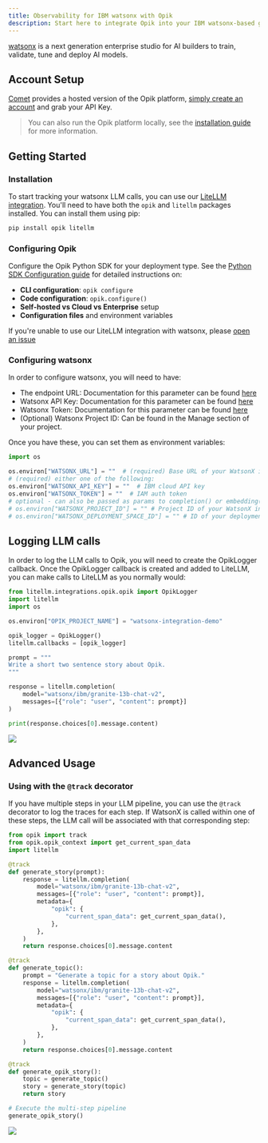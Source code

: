 ```yaml
---
title: Observability for IBM watsonx with Opik
description: Start here to integrate Opik into your IBM watsonx-based genai application for end-to-end LLM observability, unit testing, and optimization.
---
```


[watsonx](https://www.ibm.com/products/watsonx-ai) is a next generation enterprise studio for AI builders to train, validate, tune and deploy AI models.

## Account Setup

[Comet](https://www.comet.com/site?from=llm&utm_source=opik&utm_medium=colab&utm_content=watsonx&utm_campaign=opik) provides a hosted version of the Opik platform, [simply create an account](https://www.comet.com/signup?from=llm&utm_source=opik&utm_medium=colab&utm_content=watsonx&utm_campaign=opik) and grab your API Key.

> You can also run the Opik platform locally, see the [installation guide](https://www.comet.com/docs/opik/self-host/overview/?from=llm&utm_source=opik&utm_medium=colab&utm_content=watsonx&utm_campaign=opik) for more information.

## Getting Started

### Installation

To start tracking your watsonx LLM calls, you can use our [LiteLLM integration](/integrations/litellm). You'll need to have both the `opik` and `litellm` packages installed. You can install them using pip:

```bash
pip install opik litellm
```

### Configuring Opik

Configure the Opik Python SDK for your deployment type. See the [Python SDK Configuration guide](/tracing/sdk_configuration) for detailed instructions on:

- **CLI configuration**: `opik configure`
- **Code configuration**: `opik.configure()`
- **Self-hosted vs Cloud vs Enterprise** setup
- **Configuration files** and environment variables

<Info>

If you're unable to use our LiteLLM integration with watsonx, please [open an issue](https://github.com/comet-ml/opik/issues/new/choose)

</Info>

### Configuring watsonx

In order to configure watsonx, you will need to have:

- The endpoint URL: Documentation for this parameter can be found [here](https://cloud.ibm.com/apidocs/watsonx-ai#endpoint-url)
- Watsonx API Key: Documentation for this parameter can be found [here](https://cloud.ibm.com/docs/account?topic=account-userapikey&interface=ui)
- Watsonx Token: Documentation for this parameter can be found [here](https://cloud.ibm.com/docs/account?topic=account-iamtoken_from_apikey#iamtoken_from_apikey)
- (Optional) Watsonx Project ID: Can be found in the Manage section of your project.

Once you have these, you can set them as environment variables:

```python
import os

os.environ["WATSONX_URL"] = ""  # (required) Base URL of your WatsonX instance
# (required) either one of the following:
os.environ["WATSONX_API_KEY"] = ""  # IBM cloud API key
os.environ["WATSONX_TOKEN"] = ""  # IAM auth token
# optional - can also be passed as params to completion() or embedding()
# os.environ["WATSONX_PROJECT_ID"] = "" # Project ID of your WatsonX instance
# os.environ["WATSONX_DEPLOYMENT_SPACE_ID"] = "" # ID of your deployment space to use deployed models
```

## Logging LLM calls

In order to log the LLM calls to Opik, you will need to create the OpikLogger callback. Once the OpikLogger callback is created and added to LiteLLM, you can make calls to LiteLLM as you normally would:

```python
from litellm.integrations.opik.opik import OpikLogger
import litellm
import os

os.environ["OPIK_PROJECT_NAME"] = "watsonx-integration-demo"

opik_logger = OpikLogger()
litellm.callbacks = [opik_logger]

prompt = """
Write a short two sentence story about Opik.
"""

response = litellm.completion(
    model="watsonx/ibm/granite-13b-chat-v2",
    messages=[{"role": "user", "content": prompt}]
)

print(response.choices[0].message.content)
```

<Frame>
  <img src="/img/cookbook/watsonx_trace_cookbook.png" />
</Frame>

## Advanced Usage

### Using with the `@track` decorator

If you have multiple steps in your LLM pipeline, you can use the `@track` decorator to log the traces for each step. If WatsonX is called within one of these steps, the LLM call will be associated with that corresponding step:

```python
from opik import track
from opik.opik_context import get_current_span_data
import litellm

@track
def generate_story(prompt):
    response = litellm.completion(
        model="watsonx/ibm/granite-13b-chat-v2",
        messages=[{"role": "user", "content": prompt}],
        metadata={
            "opik": {
                "current_span_data": get_current_span_data(),
            },
        },
    )
    return response.choices[0].message.content

@track
def generate_topic():
    prompt = "Generate a topic for a story about Opik."
    response = litellm.completion(
        model="watsonx/ibm/granite-13b-chat-v2",
        messages=[{"role": "user", "content": prompt}],
        metadata={
            "opik": {
                "current_span_data": get_current_span_data(),
            },
        },
    )
    return response.choices[0].message.content

@track
def generate_opik_story():
    topic = generate_topic()
    story = generate_story(topic)
    return story

# Execute the multi-step pipeline
generate_opik_story()
```

<Frame>
  <img src="/img/cookbook/watsonx_trace_decorator_cookbook.png" />
</Frame>

